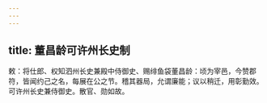 ```yaml
---
---
---
```

title: 董昌龄可许州长史制
---



敕：将仕郎、权知泗州长史兼殿中侍御史、赐绯鱼袋董昌龄：顷为宰邑，今赞郡符，皆闻约己之名，每展在公之节。稽其器局，允谓廉能；议以稍迁，用彰勤效。可许州长史兼侍御史。散官、勋如故。